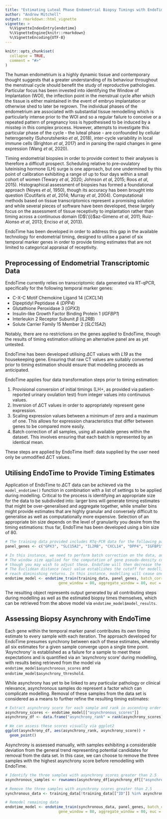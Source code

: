 ```yaml
---
title: "Estimating Luteal Phase Endometrial Biopsy Timings with EndoTime"
author: "Andrew Mitchell"
output: rmarkdown::html_vignette
vignette: >
  %\VignetteIndexEntry{endotime}
  %\VignetteEngine{knitr::rmarkdown}
  %\VignetteEncoding{UTF-8}
---
```


```r
knitr::opts_chunk$set(
  collapse = TRUE,
  comment = "#>"
)
```

The human endometrium is a highly dynamic tissue and contemporary thought suggests that a greater understanding of its behaviour throughout the menstrual cycle should benefit the study of reproductive pathologies. Particular focus has been invested into identifying the Window of Implantation (WOI), the inflection point in the menstrual cycle after which the tissue is either maintained in the event of embryo implantation or otherwise shed to later be regrown. The individual phases of the endometrium are associated with substantial tissue remodelling which is particularly intense prior to the WOI and so a regular failure to conceive or a repeated pattern of pregnancy loss is hypothesised to be induced by a misstep in this complex process. However, attempts to investigate this particular phase of the cycle - the luteal phase - are confounded by cellular heterogeneity (Suhorutshenko _et al_, 2018), inter-cycle variability in local immune cells (Brighton _et al_, 2017) and in parsing the rapid changes in gene expression (Wang _et al_, 2020).

Timing endometrial biopsies in order to provide context to their analyses is therefore a difficult prospect. Scheduling relative to pre-ovulatory luteinising hormone (LH) surge is one approach, but one undermined by this point of calibration exhibiting a range of up to four days within a small cohort of women (Tewary _et al_, 2020; Johnson _et al_, 2015; Roos _et al_, 2015). Histographical assessment of biopsies has formed a foundational approach (Noyes _et al_, 1950), though its accuracy has been brought into question (Coutifaris _et al_, 2014; Murray _et al_, 2004). Computational methods based on tissue transcriptomics represent a promising solution and while several pieces of software have been developed, these largely focus on the assessment of tissue receptivity to implantation rather than timing across a continuous domain (D$\'{i}$az-Gimeno _et al_, 2011; Ruiz-Alonso _et al_, 2013; Enciso _et al_, 2013).

EndoTime has been developed in order to address this gap in the available technology for endometrial timing, designed to utilise a panel of six temporal marker genes in order to provide timing estimates that are not limited to categorical appraisal of receptivity.

## Preprocessing of Endometrial Transcriptomic Data

EndoTime currently relies on transcriptomic data generated via RT-qPCR, specifically for the following temporal marker genes:

* C-X-C Motif Chemokine Ligand 14 (_CXCL14_)
* Dipeptidyl Peptidase 4 (_DPP4_)
* Glutathione Peroxidase 3 (_GPX3_)
* Insulin-like Growth Factor Binding Protein 1 (_IGFBP1_)
* Interleukin 2 Receptor Subunit $\beta$ (_IL2RB_)
* Solute Carrier Family 15 Member 2 (_SLC15A2_)

Notably, there are no restrictions on the genes applied to EndoTime, though the results of timing estimation utilising an alternative panel are as yet untested.

EndoTime has been developed utilising $\Delta$CT values with _L19_ as the housekeeping gene. Ensuring that raw CT values are suitably converted prior to timing estimation should ensure that modelling proceeds as anticipated.

EndoTime applies four data transformation steps prior to timing estimation:

1. Provisional conversion of initial timings (LH+, as provided via patient-reported urinary ovulation test) from integer values into continuous values.
2. Inversion of $\Delta$CT values in order to appropriately represent gene expression.
3. Scaling expression values between a minimum of zero and a maximum of one. This allows for expression characteristics that differ between genes to be compared more easily.
4. Batch correction of all samples, using all available genes within the dataset. This involves ensuring that each batch is represented by an identical mean.

These steps are applied by EndoTime itself: data supplied by the user need only be unmodified $\Delta$CT values.

## Utilising EndoTime to Provide Timing Estimates
Application of EndoTime to $\Delta$CT data can be achieved via the `model_endotime()` function in combination with a list of settings to be applied during modelling. Critical to the process is identifying an appropriate size for the data to be subdivided into: larger bins will generate timing estimates that might be over-generalised and aggregate together, while smaller bins might provide estimates that are highly granular and conversely difficult to generalise as well as computationally more expensive. Selection of an appropriate bin size depends on the level of granularity you desire from the timing estimations: thus far, EndoTime has been developed using a bin size of 80.

```r
# The training data provided includes RTq-PCR data for the following panel of genes
panel_genes <- c("GPX3", "SLC15A2", "IL2RB", "CXCL14", "DPP4", "IGFBP1")

# In this instance, we need to perform batch correction on the data, and so set the batch_correction flag to TRUE
# The window size applied for the computation of gene pseudo-density curves and aggregate pseudo-density curves here is identical,
# though you may wish to adjust these. EndoTime will then decrease the size by 10 with every iteration, to a minimum of 20
# The Euclidean distance (euc) value establishes the cutoff for modelling, below which any continued modelling is considered to
# reach diminishing returns. In this instance, modelling will cease once the euc has fallen below 2
endotime_model <- endotime_train(training_data, panel_genes, batch_correct = TRUE, check_asynchrony = TRUE,
                        gene_window = 80, aggregate_window = 80, euc = 2)

```

The resulting object represents output generated by all contributing steps during modelling as well as the estimated biopsy times themselves, which can be retrieved from the above model via `endotime_model$model_results`.

## Assessing Biopsy Asynchrony with EndoTime
Each gene within the temporal marker panel contributes its own timing estimate to every sample with each iteration. The approach developed for EndoTime presumes synchrony between each of these estimates, whereby all six estimates for a given sample converge upon a single time point. 'Asynchrony' is established as a failure for a sample to meet these expectations and is quantified via an 'asynchrony score' during modelling, with results being retrieved from the model via `endotime_model$asynchronous_scores` and `endotime_model$asynchrony_threshold`.

While asynchrony has yet to be linked to any particular pathology or clinical relevance, asynchronous samples do represent a factor which can complicate modelling. Removal of these samples from the data set is considered as a means to further refine the resulting timing estimates:

```r
# Extract asynchrony score for each sample and rank in ascending order
asynchrony_scores <- endotime_model[["asynchronous_scores"]]
asynchrony_df <- data.frame("asynchrony_rank" = rank(asynchrony_scores), "asynchrony_score" = asynchrony_scores)

# We can assess these scores visually via ggplot2
ggplot(asynchrony_df, aes(asynchrony_rank, asynchrony_score)) +
  geom_point()

```

Asynchrony is assessed manually, with samples exhibiting a considerable deviation from the general trend representing potential candidates for removal from the data set. In this case, we can choose to remove the three samples with the highest asynchrony score before remodelling with EndoTime.

```r
# Identify the three samples with asynchrony scores greater than 2.5
asynchronous_samples <- rownames(asynchrony_df[asynchrony_df[["asynchrony_score"]] > 2.5, ])

# Remove the three samples with asynchrony scores greater than 2.5
synchronous_data <- training_data[!training_data[["ID"]] %in% asynchronous_samples, ]

# Remodel remaining data
endotime_model <- endotime_train(synchronous_data, panel_genes, batch_correct = TRUE, check_asynchrony = FALSE,
                        gene_window = 80, aggregate_window = 80, euc = 2)

```
